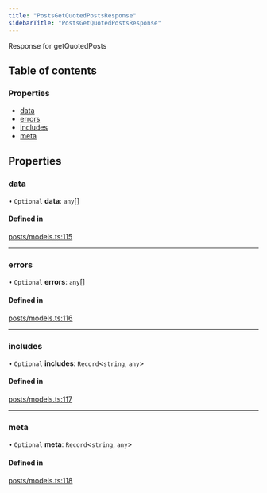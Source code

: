 ```yaml
---
title: "PostsGetQuotedPostsResponse"
sidebarTitle: "PostsGetQuotedPostsResponse"
---
```


Response for getQuotedPosts

## Table of contents

### Properties

- [data](/xdks/typescript/reference/interfaces/PostsGetQuotedPostsResponse#data)
- [errors](/xdks/typescript/reference/interfaces/PostsGetQuotedPostsResponse#errors)
- [includes](/xdks/typescript/reference/interfaces/PostsGetQuotedPostsResponse#includes)
- [meta](/xdks/typescript/reference/interfaces/PostsGetQuotedPostsResponse#meta)

## Properties

### data

• `Optional` **data**: `any`[]

#### Defined in

[posts/models.ts:115](https://github.com/xdevplatform/xdk/blob/298ca9350d035e40e7c8ee0753c50052819a41e2/xdk/typescript/src/posts/models.ts#L115)

___

### errors

• `Optional` **errors**: `any`[]

#### Defined in

[posts/models.ts:116](https://github.com/xdevplatform/xdk/blob/298ca9350d035e40e7c8ee0753c50052819a41e2/xdk/typescript/src/posts/models.ts#L116)

___

### includes

• `Optional` **includes**: `Record`\<`string`, `any`\>

#### Defined in

[posts/models.ts:117](https://github.com/xdevplatform/xdk/blob/298ca9350d035e40e7c8ee0753c50052819a41e2/xdk/typescript/src/posts/models.ts#L117)

___

### meta

• `Optional` **meta**: `Record`\<`string`, `any`\>

#### Defined in

[posts/models.ts:118](https://github.com/xdevplatform/xdk/blob/298ca9350d035e40e7c8ee0753c50052819a41e2/xdk/typescript/src/posts/models.ts#L118)
